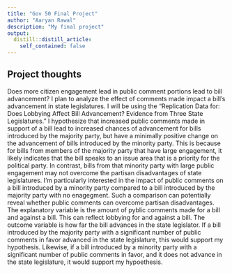 ```yaml
---
title: "Gov 50 Final Project"
author: "Aaryan Rawal"
description: "My final project"
output:
  distill::distill_article:
    self_contained: false
---
```




## Project thoughts

Does more citizen engagement lead in public comment portions lead to bill advancement? I plan to analyze the effect of  comments made impact a bill's advancement in state legislatures. I will be using the "Replication Data for: Does Lobbying Affect Bill Advancement? Evidence from Three State Legislatures." I hypothesize that increased public comments made in support of a bill lead to increased chances of advancement for bills introduced by the majority party, but have a minimally positive change on the advancement of bills introduced by the minority party. This is because for bills from members of the majority party that have large engagement, it likely indicates that the bill speaks to an issue area that is a priority for the political party. In contrast, bills from that minority party with large public engagement may not overcome the partisan disadvantages of state legislatures. I'm particularly interested in the impact of public comments on a bill introduced by a minority party compared to a bill introduced by the majority party with no enagegment. Such a comparison can potentially reveal whether public comments can overcome partisan disadvantages. The explanatory variable is the amount of pyblic comments made for a bill and against a bill. This can reflect lobbying for and against a bill. The outcome variable is how far the bill advances in the state legislator.  If a bill introduced by the majority party with a significant number of public comments in favor advanced in the state legislature, this would support my hypothesis. Likewise, if a bill introduced by a minority party with a significant number of public comments in favor, and it does not advance in the state legislature, it would support my hypoethesis. 


